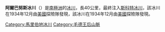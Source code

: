 {{coord|85|52|S|151|0|W|type:glacier_region:AQ|display=title}}

'''阿爾巴努斯冰川'''（{{lang-en|Albanus Glacier}}）是[[南極洲|南極洲]]的[[冰川|冰川]]，長40公里，最終注入[[斯科特冰川|斯科特冰川]]，該冰川在1934年12月由[[美國|美國]]探險隊發現，該冰川在1934年12月由[[美國|美國]]探險隊發現。

{{DEFAULTSORT:Albanus Glacier}}
[[Category:馬里伯地冰川|Category:馬里伯地冰川]]
[[Category:毛德王后山脈|Category:毛德王后山脈]]


{{MarieByrdLand-geo-stub}}